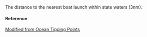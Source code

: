 The distance to the nearest boat launch within state waters (3nm).

#### Reference

[Modified from Ocean Tipping Points](http://www.pacioos.hawaii.edu/projects/oceantippingpoints/#data)